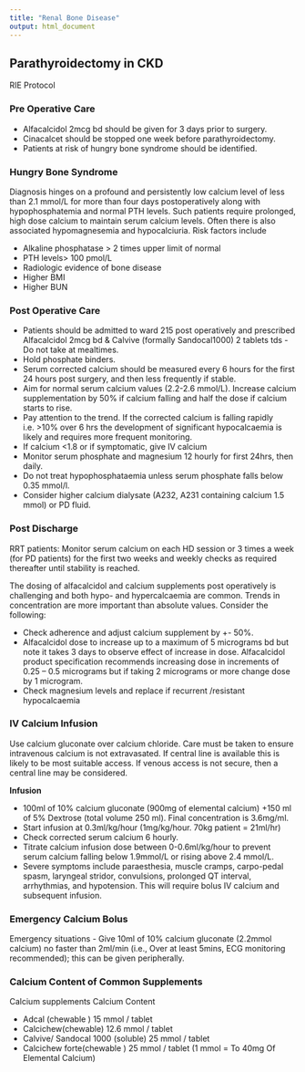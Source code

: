 ```yaml
---
title: "Renal Bone Disease"
output: html_document
---
```


## Parathyroidectomy in CKD

RIE Protocol

### Pre Operative Care
* Alfacalcidol 2mcg bd should be given for 3 days prior to surgery.
* Cinacalcet should be stopped one week before parathyroidectomy.
* Patients at risk of hungry bone syndrome should be identified.

### Hungry Bone Syndrome
Diagnosis hinges on a profound and persistently low calcium level of less than 2.1 mmol/L
for more than four days postoperatively along with hypophosphatemia and normal PTH
levels. Such patients require prolonged, high dose calcium to maintain serum calcium levels.
Often there is also associated hypomagnesemia and hypocalciuria. Risk factors include

* Alkaline phosphatase > 2 times upper limit of normal
* PTH levels> 100 pmol/L
* Radiologic evidence of bone disease
* Higher BMI
* Higher BUN

### Post Operative Care
* Patients should be admitted to ward 215 post operatively and prescribed Alfacalcidol 2mcg bd & Calvive (formally Sandocal1000) 2 tablets tds - Do not take at mealtimes.
* Hold phosphate binders.
* Serum corrected calcium should be measured every 6 hours for the first 24 hours post surgery, and then less frequently if stable.
* Aim for normal serum calcium values (2.2-2.6 mmol/L). Increase calcium supplementation by 50% if calcium falling and half the dose if calcium starts to rise.
* Pay attention to the trend. If the corrected calcium is falling rapidly i.e. >10% over 6 hrs the
development of significant hypocalcaemia is likely and requires more frequent monitoring.
* If calcium <1.8 or if symptomatic, give IV calcium 
* Monitor serum phosphate and magnesium 12 hourly for first 24hrs, then daily.
* Do not treat hypophosphataemia unless serum phosphate falls below 0.35 mmol/l.
* Consider higher calcium dialysate (A232, A231 containing calcium 1.5 mmol) or PD fluid.

### Post Discharge
RRT patients: Monitor serum calcium on each HD session or 3 times a week (for PD
patients) for the first two weeks and weekly checks as required thereafter until stability is
reached.

The dosing of alfacalcidol and calcium supplements post operatively is challenging and both
hypo- and hypercalcaemia are common. Trends in concentration are more important than
absolute values. Consider the following:

* Check adherence and adjust calcium supplement by +- 50%.
* Alfacalcidol dose to increase up to a maximum of 5 micrograms bd but note it takes 3
days to observe effect of increase in dose. Alfacalcidol product specification
recommends increasing dose in increments of 0.25 – 0.5 micrograms but if taking 2
micrograms or more change dose by 1 microgram.
* Check magnesium levels and replace if recurrent /resistant hypocalcaemia

### IV Calcium Infusion
Use calcium gluconate over calcium chloride. Care must be taken to ensure intravenous
calcium is not extravasated. If central line is available this is likely to be most suitable
access. If venous access is not secure, then a central line may be considered.

**Infusion**

* 100ml of 10% calcium gluconate (900mg of elemental calcium) +150 ml of 5% Dextrose
(total volume 250 ml). Final concentration is 3.6mg/ml.
* Start infusion at 0.3ml/kg/hour (1mg/kg/hour. 70kg patient = 21ml/hr)
* Check corrected serum calcium 6 hourly.
* Titrate calcium infusion dose between 0-0.6ml/kg/hour to prevent serum calcium
falling below 1.9mmol/L or rising above 2.4 mmol/L.
* Severe symptoms include paraesthesia, muscle cramps, carpo-pedal spasm, laryngeal
stridor, convulsions, prolonged QT interval, arrhythmias, and hypotension. This will require
bolus IV calcium and subsequent infusion.

### Emergency Calcium Bolus
Emergency situations - Give 10ml of 10% calcium gluconate (2.2mmol calcium) no faster
than 2ml/min (i.e., Over at least 5mins, ECG monitoring recommended); this can be given
peripherally.

### Calcium Content of Common Supplements

Calcium supplements Calcium Content

* Adcal (chewable ) 15 mmol / tablet
* Calcichew(chewable) 12.6 mmol / tablet
* Calvive/ Sandocal 1000 (soluble) 25 mmol / tablet
* Calcichew forte(chewable ) 25 mmol / tablet
(1 mmol = To 40mg Of Elemental Calcium)